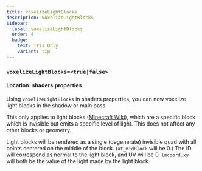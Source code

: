 ```yaml
---
title: voxelizeLightBlocks
description: voxelizeLightBlocks
sidebar:
  label: voxelizeLightBlocks
  order: 4
  badge:
    text: Iris Only
    variant: tip
---
```


### `voxelizeLightBlocks=<true|false>`

#### Location: shaders.properties

Using `voxelizeLightBlocks` in shaders.properties, you can now voxelize light blocks in the shadow or main pass.

This only applies to light blocks ([Minecraft Wiki](https://minecraft.wiki/w/Light_Block)), which are a specific block which is invisible but emits a specific level of light. This does not affect any other blocks or geometry.

Light blocks will be rendered as a single (degenerate) invisible quad with all points centered on the middle of the block. (`at_midBlock` will be 0.) The ID will correspond as normal to the light block, and UV will be 0. `lmcoord.xy` will both be the value of the light made by the light block.